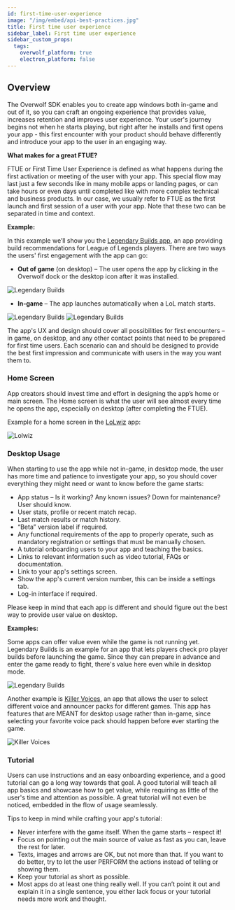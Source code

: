 ```yaml
---
id: first-time-user-experience
image: "/img/embed/api-best-practices.jpg"
title: First time user experience
sidebar_label: First time user experience
sidebar_custom_props:
  tags:
    overwolf_platform: true
    electron_platform: false
---
```


## Overview

The Overwolf SDK enables you to create app windows both in-game and out of it, so you can craft an ongoing experience that provides value, increases retention and improves user experience. Your user's journey begins not when he starts playing, but right after he installs and first opens your app - this first encounter with your product should behave differently and introduce your app to the user in an engaging way.

**What makes for a great FTUE?**

FTUE or First Time User Experience is defined as what happens during the first activation or meeting of the user with your app. This special flow may last just a few seconds like in many mobile apps or landing pages, or can take hours or even days until completed like with more complex technical and business products. In our case, we usually refer to FTUE as the first launch and first session of a user with your app. Note that these two can be separated in time and context.

**Example:**

In this example we’ll show you the [Legendary Builds app](https://www.overwolf.com/app/Colorfulstan-Legendary_Builds), an app providing build recommendations for League of Legends players. There are two ways the users' first engagement with the app can go:
* **Out of game** (on desktop) – The user opens the app by clicking in the Overwolf dock or the desktop icon after it was installed.

<ImageBoxModal>
  <img src={require('/assets/first-time-user-experience/champ-select.png').default} alt="Legendary Builds" />
</ImageBoxModal>


* **In-game** – The app launches automatically when a LoL match starts.


<ImageSlider miniSlides={true}>
  <img src={require('/assets/first-time-user-experience/builds-are-ready.png').default} alt="Legendary Builds"/>
  <img src={require('/assets/first-time-user-experience/lbingame113.png').default} alt="Legendary Builds"/>
</ImageSlider>


The app's UX and design should cover all possibilities for first encounters – in game, on desktop, and any other contact points that need to be prepared for first time users. Each scenario can and should be designed to provide the best first impression and communicate with users in the way you want them to.

### Home Screen

App creators should invest time and effort in designing the app’s home or main screen.
The Home screen is what the user will see almost every time he opens the app, especially on desktop (after completing the FTUE).

Example for a home screen in the [LoLwiz](https://www.overwolf.com/app/LoLwiz) app:

<ImageBoxModal>
  <img src={require('/assets/first-time-user-experience/lolwiz-home.jpg').default} alt="Lolwiz" />
</ImageBoxModal>


### Desktop Usage

When starting to use the app while not in-game, in desktop mode, the user has more time and patience to investigate your app, so you should cover everything they might need or want to know before the game starts:

* App status – Is it working? Any known issues? Down for maintenance? User should know.
* User stats, profile or recent match recap.
* Last match results or match history.
* “Beta” version label if required.
* Any functional requirements of the app to properly operate, such as mandatory registration or settings that must be manually chosen.
* A tutorial onboarding users to your app and teaching the basics.
* Links to relevant information such as video tutorial, FAQs or documentation.
* Link to your app's settings screen.
* Show the app's current version number, this can be inside a settings tab.
* Log-in interface if required.

Please keep in mind that each app is different and should figure out the best way to provide user value on desktop.

**Examples:**

Some apps can offer value even while the game is not running yet. Legendary Builds is an example for an app that lets players check pro player builds before launching the game. Since they can prepare in advance and enter the game ready to fight, there's value here even while in desktop mode.

<ImageBoxModal>
  <img src={require('/assets/first-time-user-experience/champ-select.png').default} alt="Legendary Builds" />
</ImageBoxModal>

Another example is [Killer Voices](https://www.overwolf.com/app/overwolf-killer_voices), an app that allows the user to select different voice and announcer packs for different games. This app has features that are MEANT for desktop usage rather than in-game, since selecting your favorite voice pack should happen before ever starting the game.

<ImageBoxModal>
  <img src={require('/assets/first-time-user-experience/killer-voices123.png').default} alt="Killer Voices" />
</ImageBoxModal>


### Tutorial

Users can use instructions and an easy onboarding experience, and a good tutorial can go a long way towards that goal. A good tutorial will teach all app basics and showcase how to get value, while requiring as little of the user's time and attention as possible. A great tutorial will not even be noticed, embedded in the flow of usage seamlessly.

Tips to keep in mind while crafting your app's tutorial:
* Never interfere with the game itself. When the game starts – respect it!
* Focus on pointing out the main source of value as fast as you can, leave the rest for later.
* Texts, images and arrows are OK, but not more than that. If you want to do better, try to let the user PERFORM the actions instead of telling or showing them.
* Keep your tutorial as short as possible.
* Most apps do at least one thing really well. If you can’t point it out and explain it in a single sentence, you either lack focus or your tutorial needs more work and thought.
